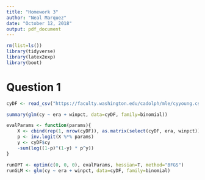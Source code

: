 ```yaml
---
title: "Homework 3"
author: "Neal Marquez"
date: "October 12, 2018"
output: pdf_document
---
```


```R
rm(list=ls())
library(tidyverse)
library(latex2exp)
library(boot)
```

# Question 1

```R
cyDF <- read_csv("https://faculty.washington.edu/cadolph/mle/cyyoung.csv")

summary(glm(cy ~ era + winpct, data=cyDF, family=binomial))

evalParams <- function(params){
    X <- cbind(rep(1, nrow(cyDF)), as.matrix(select(cyDF, era, winpct)))
    p <- inv.logit(X %*% params)
    y <- cyDF$cy
    -sum(log((1-p)^(1-y) * p^y))
}

runOPT <- optim(c(0, 0, 0), evalParams, hessian=T, method="BFGS")
runGLM <- glm(cy ~ era + winpct, data=cyDF, family=binomial)

```